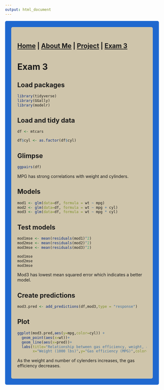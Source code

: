 ```yaml
---
output: html_document
---
```


<style type="text/css">
.main-container {
  max-width: 1800px;
  margin-left: auto;
  margin-right: auto;
}
</style>

<style>
div.gray { background-color:#1f68cf; border-radius: 5px; padding: 20px;}
</style>
<div class = "gray">


<style>
div.blue { background-color:#cfc5ab; border-radius: 5px; padding: 20px;}
</style>
<div class = "blue">

## [Home](http://falconer94.github.io/) | [About Me](http://falconer94.github.io/About_Me/) | [Project](https://falconer94.github.io/Project) | [Exam 3](https://falconer94.github.io/Exam_3)



# Exam 3

## Load packages
```r
library(tidyverse)
library(GGally)
library(modelr)
```

## Load and tidy data
```r
df <- mtcars

df$cyl <- as.factor(df$cyl)
```


## Glimpse
```r
ggpairs(df)
```


MPG has strong correlations with weight and cylinders. 


## Models
```r
mod1 <- glm(data=df, formula = wt ~ mpg)
mod2 <- glm(data=df, formula = wt ~ mpg + cyl)
mod3 <- glm(data=df, formula = wt ~ mpg * cyl)
```

## Test models
```r
mod1mse <- mean(residuals(mod1)^2)
mod2mse <- mean(residuals(mod2)^2)
mod3mse <- mean(residuals(mod3)^2)

mod1mse
mod2mse
mod3mse
```

Mod3 has lowest mean squared error which indicates a better model. 

## Create predictions
```r
mod3.pred <- add_predictions(df,mod3,type = "response")
```


## Plot
```r
ggplot(mod3.pred,aes(y=mpg,color=cyl)) +
  geom_point(aes(x=wt))+
  geom_line(aes(x=pred))+
  labs(title="Relationship between gas efficiency, weight, and number of cylinders",
       x="Weight (1000 lbs)",y="Gas efficiency (MPG)",color="Cylinders")

```

As the weight and number of cylenders increases, the gas efficiency decreases.

